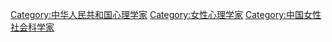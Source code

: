 [[Category:中华人民共和国心理学家|Category:中华人民共和国心理学家]]
[[Category:女性心理学家|Category:女性心理学家]]
[[Category:中国女性社会科学家|Category:中国女性社会科学家]]